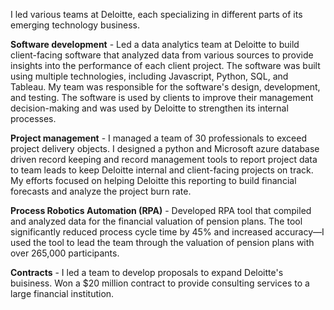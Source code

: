 I led various teams at Deloitte, each specializing in different parts of its emerging technology business.

**Software development** - Led a data analytics team at Deloitte to build client-facing software that analyzed data from various sources to provide insights into the performance of each client project. The software was built using multiple technologies, including Javascript, Python, SQL, and Tableau. My team was responsible for the software's design, development, and testing. The software is used by clients to improve their management decision-making and was used by Deloitte to strengthen its internal processes.

**Project management** - I managed a team of 30 professionals to exceed project delivery objects. I designed a python and Microsoft azure database driven record keeping and record management tools to report project data to team leads to keep Deloitte internal and client-facing projects on track. My efforts focused on helping Deloitte this reporting to build financial forecasts and analyze the project burn rate.

**Process Robotics Automation (RPA)** - Developed RPA tool that compiled and analyzed data for the financial valuation of pension plans. The tool significantly reduced process cycle time by 45% and increased accuracy—I used the tool to lead the team through the valuation of pension plans with over 265,000 participants.

**Contracts** - I led a team to develop proposals to expand Deloitte's buisiness. Won a $20 million contract to provide consulting services to a large financial institution.

